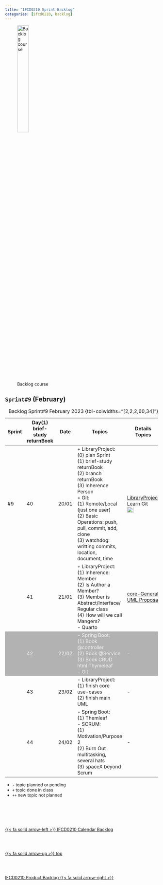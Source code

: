 ```yaml
---
title: "IFCD0210 Sprint Backlog"
categories: [ifcd0210, backlog]
---
```


<style>
tr:nth-child(3) {
  background-color: #b2b2b2!important;
  color: #f4f4f4!important;
}
</style>


![Backlog course](/images/home/backlog.jpg){width="30%"}

## ``Sprint#9`` (February)

::: {.column-page-right}
| Sprint | Day(1) brief-study returnBook | Date | Topics |  Details Topics |
| -- | -- | -- | -- | -- |
| #9 | 40 | 20/01 | + LibraryProject:</br> (0) plan Sprint </br> (1) brief-study returnBook </br> (2) branch returnBook </br> (3) Inherence Person </br> + Git: <br> (1) Remote/Local (just one user)</br> (2) Basic Operations: push, pull, commit, add, clone </br> (3) watchdog: writting commits, location, document, time</br>| [LibraryProject ](https://github.com/AlbertProfe/CifoJava2023/tree/1413c47c8aa8e5ed6ec4eb6ff4600df5dbfb28a8/LibraryProject){.external} </br> [Learn Git](https://learngitbranching.js.org/){.external} </br> ![](/images/javase/git_branch.png){width="45%"} |
|  | 41 | 21/01 | + LibraryProject:</br> (1) Inherence: Member </br> (2) Is Author a Member? </br> (3) Member is Abstract/Interface/ Regular class</br> (4) How will we call Mangers? </br></s>- Quarto </s></br>| [core-General UML Proposal](/javase/selab3-3.qmd) |
|  | 42 | 22/02 | - Spring Boot: </br> (1) Book @controller  </br> (2) Book @Service </br> (3) Book CRUD html Thymeleaf </br> - Git </br>  | - |
|  | 43 | 23/02 | - LibraryProject: </br>  (1) finish core use-cases </br> (2) finish main UML</br> | - |
|  | 44 | 24/02 |  - Spring Boot: </br> (1) Themleaf </br>  - SCRUM: </br> (1) Motivation/Purpose 2 </br> (2) Burn Out multitasking, several hats </br>  (3) spaceX beyond Scrum | - |
: Backlog Sprint#9 February 2023 {tbl-colwidths="[2,2,2,60,34]"}
:::

::: {.callout-note}
- `-` topic planned or pending
- `+` topic done in class
- `++` new topic not planned
:::


<!--- navLinks -->
<br><br>
<div class=row>
<br>
<div class='column left previous'>
<br>
[{{< fa solid arrow-left >}} IFCD0210 Calendar Backlog](/ifcd0210/ifcd0210calendar.qmd)
<br>
</div>
<br>
<div class='column center'>
<br>
[{{< fa solid arrow-up >}} top](#top)
<br>
</div>
<br>
<div class='column right next'>
<br>
[IFCD0210 Product Backlog  {{< fa solid arrow-right >}}](/ifcd0210/ifcd0210backlog-product.qmd)
<br>
</div>
<br>
</div>
